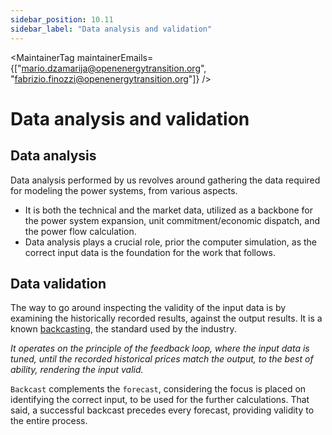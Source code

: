 ```yaml
---
sidebar_position: 10.11
sidebar_label: "Data analysis and validation"
---
```



<MaintainerTag maintainerEmails={["mario.dzamarija@openenergytransition.org", "fabrizio.finozzi@openenergytransition.org"]} />

# Data analysis and validation
<ControlledDocBanner />

## Data analysis

Data analysis performed by us revolves around gathering the data required for modeling the power systems, from various aspects.

- It is both the technical and the market data, utilized as a backbone for the power system expansion, unit commitment/economic dispatch, and the power flow calculation.
- Data analysis plays a crucial role, prior the computer simulation, as the correct input data is the foundation for the work that follows.

## Data validation

The way to go around inspecting the validity of the input data is by examining the historically recorded results, against the output results. It is a known [backcasting](https://www.semcommittee.com/publications/sem-21-086-sem-plexos-model-validation-2021-2029-and-backcast-report), the standard used by the industry.

_It operates on the principle of the feedback loop, where the input data is tuned, until the recorded historical prices match the output, to the best of ability, rendering the input valid._

`Backcast` complements the `forecast`, considering the focus is placed on identifying the correct input, to be used for the further calculations. That said, a successful backcast precedes every forecast, providing validity to the entire process.
